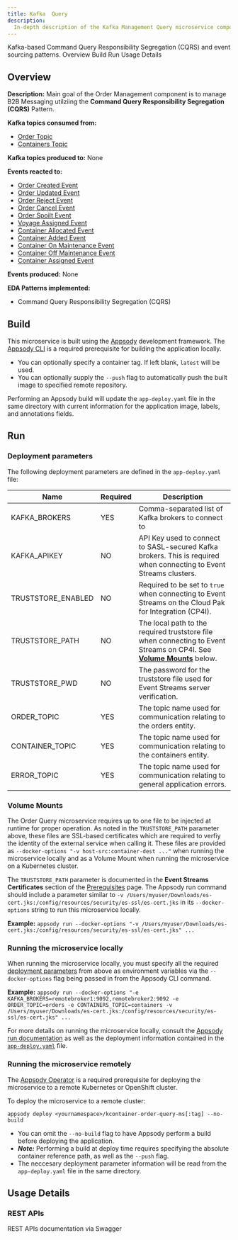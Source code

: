 ```yaml
---
title: Kafka  Query
description:
  In-depth description of the Kafka Management Query microservice component
---
```


<PageDescription>
Kafka-based Command Query Responsibility Segregation (CQRS) and event sourcing patterns.


</PageDescription>


<AnchorLinks>
  <AnchorLink>Overview</AnchorLink>
  <AnchorLink>Build</AnchorLink>
  <AnchorLink>Run</AnchorLink>
  <AnchorLink>Usage Details</AnchorLink>
</AnchorLinks>

## Overview

**Description:** Main goal of the Order Management component is to manage B2B
Messaging utilziing the **Command Query Responsibility Segregation (CQRS)**
Pattern.

**Kafka topics consumed from:**

- [Order Topic](/microservices/topic-details/#orders-topic)
- [Containers Topic](/microservices/topic-details/#containers-topic)

**Kafka topics produced to:** None

**Events reacted to:**

- [Order Created Event](/microservices/event-details/#order-created-event)
- [Order Updated Event](/microservices/event-details/#order-updated-event)
- [Order Reject Event](/microservices/event-details/#order-reject-event)
- [Order Cancel Event](/microservices/event-details/#order-cancel-event)
- [Order Spoilt Event](/microservices/event-details/#order-spoilt-event)
- [Voyage Assigned Event](/microservices/event-details/#voyage-assigned-event)
- [Container Allocated Event](/microservices/event-details/#container-allocated-event)
- [Container Added Event](/microservices/event-details/#container-added-event)
- [Container On Maintenance Event](/microservices/event-details/#container-on-maintenance-event)
- [Container Off Maintenance Event](/microservices/event-details/#container-off-maintenance-event)
- [Container Assigned Event](/microservices/event-details/#container-assigned-event)

**Events produced:** None

**EDA Patterns implemented:**

- Command Query Responsibility Segregation (CQRS)

## Build

This microservice is built using the [Appsody](https://appsody.dev/) development
framework. The
[Appsody CLI](https://appsody.dev/docs/installing/installing-appsody) is a
required prerequisite for building the application locally.

- You can optionally specify a container tag. If left blank, `latest` will be
  used.
- You can optionally supply the `--push` flag to automatically push the built
  image to specified remote repository.

Performing an Appsody build will update the `app-deploy.yaml` file in the same
directory with current information for the application image, labels, and
annotations fields.

## Run

### Deployment parameters

The following deployment parameters are defined in the `app-deploy.yaml` file:

| Name               | Required | Description                                                                                                                             |
| ------------------ | -------- | --------------------------------------------------------------------------------------------------------------------------------------- |
| KAFKA_BROKERS      | YES      | Comma-separated list of Kafka brokers to connect to                                                                                     |
| KAFKA_APIKEY       | NO       | API Key used to connect to SASL-secured Kafka brokers. This is required when connecting to Event Streams clusters.                      |
| TRUSTSTORE_ENABLED | NO       | Required to be set to `true` when connecting to Event Streams on the Cloud Pak for Integration (CP4I).                                  |
| TRUSTSTORE_PATH    | NO       | The local path to the required truststore file when connecting to Event Streams on CP4I. See [**Volume Mounts**](#volume-mounts) below. |
| TRUSTSTORE_PWD     | NO       | The password for the truststore file used for Event Streams server verification.                                                        |
| ORDER_TOPIC        | YES      | The topic name used for communication relating to the orders entity.                                                                    |
| CONTAINER_TOPIC    | YES      | The topic name used for communication relating to the containers entity.                                                                |
| ERROR_TOPIC        | YES      | The topic name used for communication relating to general application errors.                                                           |

### Volume Mounts

The Order Query microservice requires up to one file to be injected at runtime
for proper operation. As noted in the `TRUSTSTORE_PATH` parameter above, these
files are SSL-based certificates which are required to verfiy the identity of
the external service when calling it. These files are provided as
`--docker-options "-v host-src:container-dest ..."` when running the
microservice locally and as a Volume Mount when running the microservice on a
Kubernetes cluster.

The `TRUSTSTORE_PATH` parameter is documented in the **Event Streams
Certificates** section of the
[Prerequisites](/infrastructure/required-services/#-event-streams-on-redhat-openshift-container-platform)
page. The Appsody run command should include a parameter similar to
`-v /Users/myuser/Downloads/es-cert.jks:/config/resources/security/es-ssl/es-cert.jks`
in its `--docker-options` string to run this microservice locally.

**Example:**
`appsody run --docker-options "-v /Users/myuser/Downloads/es-cert.jks:/config/resources/security/es-ssl/es-cert.jks" ...`

### Running the microservice locally

When running the microservice locally, you must specify all the required
[deployment parameters](#deployment-parameters) from above as environment
variables via the `--docker-options` flag being passed in from the Appsody CLI
command.

**Example:**
`appsody run --docker-options "-e KAFKA_BROKERS=remotebroker1:9092,remotebroker2:9092 -e ORDER_TOPIC=orders -e CONTAINERS_TOPIC=containers -v /Users/myuser/Downloads/es-cert.jks:/config/resources/security/es-ssl/es-cert.jks" ...`

For more details on running the microservice locally, consult the
[Appsody run documentation](https://appsody.dev/docs/using-appsody/local-development#appsody-local-development)
as well as the deployment information contained in the
[`app-deploy.yaml`](https://github.com/-cloud-architecture/refarch-kc-order-ms/blob/master/order-query-ms/app-deploy.yaml)
file.

### Running the microservice remotely

The [Appsody Operator](https://appsody.dev/docs/reference/appsody-operator/) is
a required prerequisite for deploying the microservice to a remote Kubernetes or
OpenShift cluster.

To deploy the microservice to a remote cluster:

`appsody deploy <yournamespace>/kcontainer-order-query-ms[:tag] --no-build`

- You can omit the `--no-build` flag to have Appsody perform a build before
  deploying the application.
- _**Note:**_ Performing a build at deploy time requires specifying the absolute
  container reference path, as well as the `--push` flag.
- The neccesary deployment parameter information will be read from the
  `app-deploy.yaml` file in the same directory.

## Usage Details

### REST APIs

<InlineNotification kind="info">
  <strong></strong> REST APIs documentation via Swagger
</InlineNotification>
